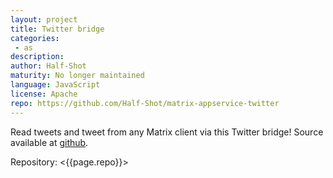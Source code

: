 ```yaml
---
layout: project
title: Twitter bridge
categories: 
 - as
description: 
author: Half-Shot
maturity: No longer maintained
language: JavaScript
license: Apache
repo: https://github.com/Half-Shot/matrix-appservice-twitter
---
```


Read tweets and tweet from any Matrix client via this Twitter bridge! Source available at [github](https://github.com/Half-Shot/matrix-appservice-twitter).

Repository: <{{page.repo}}>
